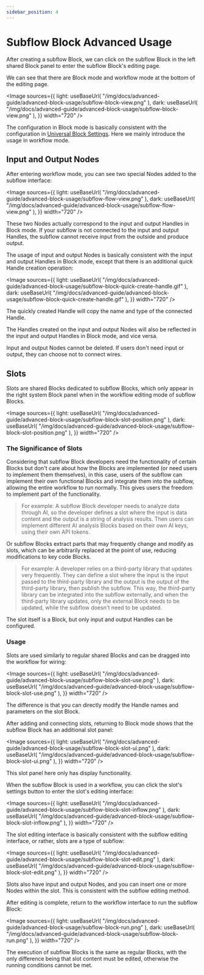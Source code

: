 ```yaml
---
sidebar_position: 4
---
```



#  Subflow Block Advanced Usage

After creating a subflow Block, we can click on the subflow Block in the left shared Block panel to enter the subflow Block's editing page.

We can see that there are Block mode and workflow mode at the bottom of the editing page.

<Image
  sources={{
    light: useBaseUrl(
      "/img/docs/advanced-guide/advanced-block-usage/subflow-block-view.png"
    ),
    dark: useBaseUrl(
      "/img/docs/advanced-guide/advanced-block-usage/subflow-block-view.png"
    ),
  }}
  width="720"
/>

The configuration in Block mode is basically consistent with the configuration in [Universal Block Settings](/docs/advanced-guide/block-advanced-usage/universal-block-settings). Here we mainly introduce the usage in workflow mode.

## Input and Output Nodes

After entering workflow mode, you can see two special Nodes added to the subflow interface:

<Image
  sources={{
    light: useBaseUrl(
      "/img/docs/advanced-guide/advanced-block-usage/subflow-flow-view.png"
    ),
    dark: useBaseUrl(
      "/img/docs/advanced-guide/advanced-block-usage/subflow-flow-view.png"
    ),
  }}
  width="720"
/>

These two Nodes actually correspond to the input and output Handles in Block mode. If your subflow is not connected to the input and output Handles, the subflow cannot receive input from the outside and produce output.

The usage of input and output Nodes is basically consistent with the input and output Handles in Block mode, except that there is an additional quick Handle creation operation:

<Image
  sources={{
    light: useBaseUrl(
      "/img/docs/advanced-guide/advanced-block-usage/subflow-block-quick-create-handle.gif"
    ),
    dark: useBaseUrl(
      "/img/docs/advanced-guide/advanced-block-usage/subflow-block-quick-create-handle.gif"
    ),
  }}
  width="720"
/>

The quickly created Handle will copy the name and type of the connected Handle.

The Handles created on the input and output Nodes will also be reflected in the input and output Handles in Block mode, and vice versa.

Input and output Nodes cannot be deleted. If users don't need input or output, they can choose not to connect wires.

## Slots

Slots are shared Blocks dedicated to subflow Blocks, which only appear in the right system Block panel when in the workflow editing mode of subflow Blocks.

<Image
  sources={{
    light: useBaseUrl(
      "/img/docs/advanced-guide/advanced-block-usage/subflow-block-slot-position.png"
    ),
    dark: useBaseUrl(
      "/img/docs/advanced-guide/advanced-block-usage/subflow-block-slot-position.png"
    ),
  }}
  width="720"
/>

### The Significance of Slots

Considering that subflow Block developers need the functionality of certain Blocks but don't care about how the Blocks are implemented (or need users to implement them themselves), in this case, users of the subflow can implement their own functional Blocks and integrate them into the subflow, allowing the entire workflow to run normally. This gives users the freedom to implement part of the functionality.

> For example: A subflow Block developer needs to analyze data through AI, so the developer defines a slot where the input is data content and the output is a string of analysis results. Then users can implement different AI analysis Blocks based on their own AI keys, using their own API tokens.

Or subflow Blocks extract parts that may frequently change and modify as slots, which can be arbitrarily replaced at the point of use, reducing modifications to key code Blocks.

> For example: A developer relies on a third-party library that updates very frequently. They can define a slot where the input is the input passed to the third-party library and the output is the output of the third-party library, then publish the subflow. This way, the third-party library can be integrated into the subflow externally, and when the third-party library updates, only the external Block needs to be updated, while the subflow doesn't need to be updated.

The slot itself is a Block, but only input and output Handles can be configured.

### Usage

Slots are used similarly to regular shared Blocks and can be dragged into the workflow for wiring:

<Image
  sources={{
    light: useBaseUrl(
      "/img/docs/advanced-guide/advanced-block-usage/subflow-block-slot-use.png"
    ),
    dark: useBaseUrl(
      "/img/docs/advanced-guide/advanced-block-usage/subflow-block-slot-use.png"
    ),
  }}
  width="720"
/>

The difference is that you can directly modify the Handle names and parameters on the slot Block.

After adding and connecting slots, returning to Block mode shows that the subflow Block has an additional slot panel:

<Image
  sources={{
    light: useBaseUrl(
      "/img/docs/advanced-guide/advanced-block-usage/subflow-block-slot-ui.png"
    ),
    dark: useBaseUrl(
      "/img/docs/advanced-guide/advanced-block-usage/subflow-block-slot-ui.png"
    ),
  }}
  width="720"
/>

This slot panel here only has display functionality.

When the subflow Block is used in a workflow, you can click the slot's settings button to enter the slot's editing interface:

<Image
  sources={{
    light: useBaseUrl(
      "/img/docs/advanced-guide/advanced-block-usage/subflow-block-slot-inflow.png"
    ),
    dark: useBaseUrl(
      "/img/docs/advanced-guide/advanced-block-usage/subflow-block-slot-inflow.png"
    ),
  }}
  width="720"
/>

The slot editing interface is basically consistent with the subflow editing interface, or rather, slots are a type of subflow:

<Image
  sources={{
    light: useBaseUrl(
      "/img/docs/advanced-guide/advanced-block-usage/subflow-block-slot-edit.png"
    ),
    dark: useBaseUrl(
      "/img/docs/advanced-guide/advanced-block-usage/subflow-block-slot-edit.png"
    ),
  }}
  width="720"
/>

Slots also have input and output Nodes, and you can insert one or more Nodes within the slot. This is consistent with the subflow editing method.

After editing is complete, return to the workflow interface to run the subflow Block:

<Image
  sources={{
    light: useBaseUrl(
      "/img/docs/advanced-guide/advanced-block-usage/subflow-block-run.png"
    ),
    dark: useBaseUrl(
      "/img/docs/advanced-guide/advanced-block-usage/subflow-block-run.png"
    ),
  }}
  width="720"
/>

The execution of subflow Blocks is the same as regular Blocks, with the only difference being that slot content must be edited, otherwise the running conditions cannot be met.

